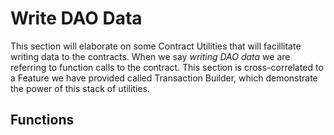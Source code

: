 # Write DAO Data

This section will elaborate on some Contract Utilities that will facillitate writing data to the contracts. When we say *writing DAO data* we are referring to function calls to the contract. This section is cross-correlated to a Feature we have provided called Transaction Builder, which demonstrate the power of this stack of utilities.

## Functions
